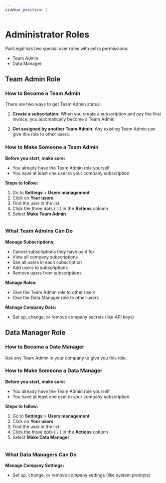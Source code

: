 ```yaml
---
sidebar_position: 2
---
```



# Administrator Roles

PairLegal has two special user roles with extra permissions:

- Team Admin
- Data Manager

## Team Admin Role

### How to Become a Team Admin

There are two ways to get Team Admin status:

1. **Create a subscription**: When you create a subscription and pay the first invoice,
   you automatically become a Team Admin.

2. **Get assigned by another Team Admin**: Any existing Team Admin can give this role
   to other users.

### How to Make Someone a Team Admin

**Before you start, make sure:**

- You already have the Team Admin role yourself
- You have at least one user in your company subscription

**Steps to follow:**

1. Go to **Settings** > **Users management**
2. Click on **Your users**
3. Find the user in the list
4. Click the three dots (⋮) in the **Actions** column
5. Select **Make Team Admin**

<Image img={adminroles} />

### What Team Admins Can Do

**Manage Subscriptions:**

- Cancel subscriptions they have paid for
- View all company subscriptions
- See all users in each subscription
- Add users to subscriptions
- Remove users from subscriptions

**Manage Roles:**

- Give the Team Admin role to other users
- Give the Data Manager role to other users

**Manage Company Data:**

- Set up, change, or remove company secrets (like API keys)

## Data Manager Role

### How to Become a Data Manager

Ask any Team Admin in your company to give you this role.

### How to Make Someone a Data Manager

**Before you start, make sure:**

- You already have the Team Admin role yourself
- You have at least one user in your company subscription

**Steps to follow:**

1. Go to **Settings** > **Users management**
2. Click on **Your users**
3. Find the user in the list
4. Click the three dots (⋮) in the **Actions** column
5. Select **Make Data Manager**

<Image img={adminroles} />

### What Data Managers Can Do

**Manage Company Settings:**

- Set up, change, or remove company settings (like system prompts)
